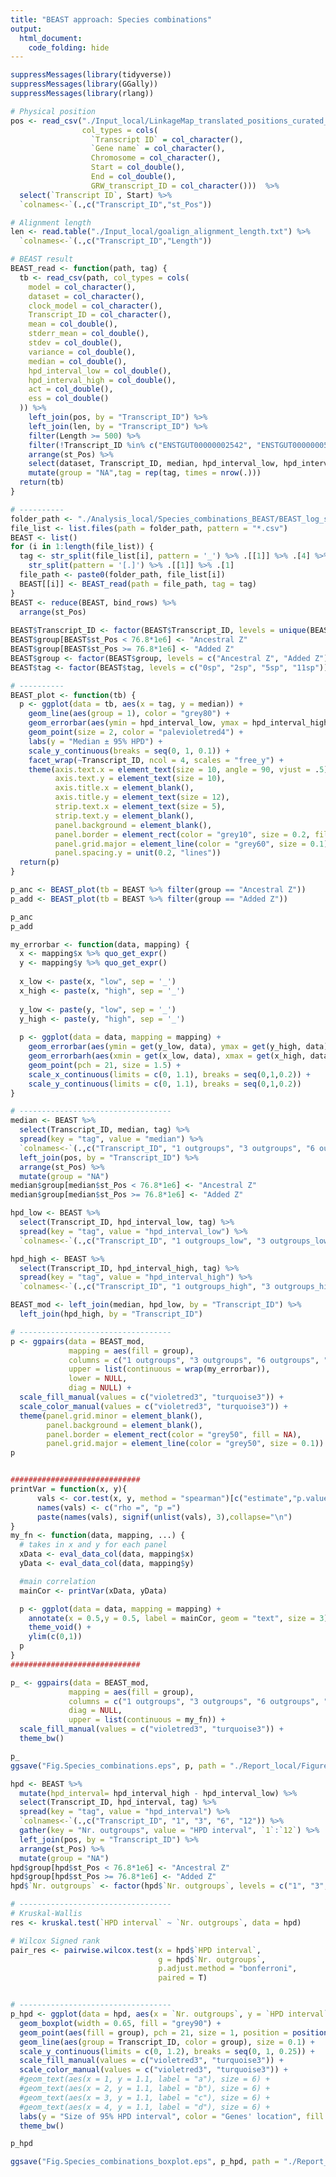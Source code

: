```yaml
---
title: "BEAST approach: Species combinations"
output: 
  html_document:
    code_folding: hide
---
```


```r
suppressMessages(library(tidyverse))
suppressMessages(library(GGally))
suppressMessages(library(rlang))
```

```r
# Physical position
pos <- read_csv("./Input_local/LinkageMap_translated_positions_curated_genes.csv", 
                col_types = cols(
                  `Transcript ID` = col_character(),
                  `Gene name` = col_character(),
                  Chromosome = col_character(),
                  Start = col_double(),
                  End = col_double(),
                  GRW_transcript_ID = col_character()))  %>% 
  select(`Transcript ID`, Start) %>% 
  `colnames<-`(.,c("Transcript_ID","st_Pos"))

# Alignment length
len <- read.table("./Input_local/goalign_alignment_length.txt") %>% 
  `colnames<-`(.,c("Transcript_ID","Length"))
```

```r
# BEAST result
BEAST_read <- function(path, tag) {
  tb <- read_csv(path, col_types = cols(
    model = col_character(),
    dataset = col_character(),
    clock_model = col_character(),
    Transcript_ID = col_character(),
    mean = col_double(),
    stderr_mean = col_double(),
    stdev = col_double(),
    variance = col_double(),
    median = col_double(),
    hpd_interval_low = col_double(),
    hpd_interval_high = col_double(),
    act = col_double(),
    ess = col_double()
  )) %>%
    left_join(pos, by = "Transcript_ID") %>% 
    left_join(len, by = "Transcript_ID") %>% 
    filter(Length >= 500) %>% 
    filter(!Transcript_ID %in% c("ENSTGUT00000002542", "ENSTGUT00000005396", "ENSTGUT00000007446")) %>% 
    arrange(st_Pos) %>% 
    select(dataset, Transcript_ID, median, hpd_interval_low, hpd_interval_high, st_Pos) %>%
    mutate(group = "NA",tag = rep(tag, times = nrow(.)))
  return(tb)
}

# ----------
folder_path <- "./Analysis_local/Species_combinations_BEAST/BEAST_log_summary/"
file_list <- list.files(path = folder_path, pattern = "*.csv")
BEAST <- list()
for (i in 1:length(file_list)) {
  tag <- str_split(file_list[i], pattern = '_') %>% .[[1]] %>% .[4] %>% 
    str_split(pattern = '[.]') %>% .[[1]] %>% .[1]
  file_path <- paste0(folder_path, file_list[i])
  BEAST[[i]] <- BEAST_read(path = file_path, tag = tag)
}
BEAST <- reduce(BEAST, bind_rows) %>% 
  arrange(st_Pos)
  
BEAST$Transcript_ID <- factor(BEAST$Transcript_ID, levels = unique(BEAST$Transcript_ID))
BEAST$group[BEAST$st_Pos < 76.8*1e6] <- "Ancestral Z"
BEAST$group[BEAST$st_Pos >= 76.8*1e6] <- "Added Z"
BEAST$group <- factor(BEAST$group, levels = c("Ancestral Z", "Added Z"))
BEAST$tag <- factor(BEAST$tag, levels = c("0sp", "2sp", "5sp", "11sp"))
```

```r
# ----------
BEAST_plot <- function(tb) {
  p <- ggplot(data = tb, aes(x = tag, y = median)) +
    geom_line(aes(group = 1), color = "grey80") +
    geom_errorbar(aes(ymin = hpd_interval_low, ymax = hpd_interval_high), width = 0.1) +
    geom_point(size = 2, color = "palevioletred4") +
    labs(y = "Median ± 95% HPD") +
    scale_y_continuous(breaks = seq(0, 1, 0.1)) +
    facet_wrap(~Transcript_ID, ncol = 4, scales = "free_y") +
    theme(axis.text.x = element_text(size = 10, angle = 90, vjust = .5),
          axis.text.y = element_text(size = 10),
          axis.title.x = element_blank(),
          axis.title.y = element_text(size = 12),
          strip.text.x = element_text(size = 5),
          strip.text.y = element_blank(),
          panel.background = element_blank(),
          panel.border = element_rect(color = "grey10", size = 0.2, fill = NA),
          panel.grid.major = element_line(color = "grey60", size = 0.1),
          panel.spacing.y = unit(0.2, "lines"))
  return(p)
}

p_anc <- BEAST_plot(tb = BEAST %>% filter(group == "Ancestral Z"))
p_add <- BEAST_plot(tb = BEAST %>% filter(group == "Added Z"))

p_anc
p_add
```

```r
my_errorbar <- function(data, mapping) {
  x <- mapping$x %>% quo_get_expr()
  y <- mapping$y %>% quo_get_expr()
  
  x_low <- paste(x, "low", sep = '_')
  x_high <- paste(x, "high", sep = '_')
  
  y_low <- paste(y, "low", sep = '_')
  y_high <- paste(y, "high", sep = '_')
  
  p <- ggplot(data = data, mapping = mapping) + 
    geom_errorbar(aes(ymin = get(y_low, data), ymax = get(y_high, data), color = group), width = 0, size = 0.4) + 
    geom_errorbarh(aes(xmin = get(x_low, data), xmax = get(x_high, data), color = group), height = 0, size = 0.4) +
    geom_point(pch = 21, size = 1.5) +
    scale_x_continuous(limits = c(0, 1.1), breaks = seq(0,1,0.2)) + 
    scale_y_continuous(limits = c(0, 1.1), breaks = seq(0,1,0.2))
}

# ----------------------------------
median <- BEAST %>% 
  select(Transcript_ID, median, tag) %>% 
  spread(key = "tag", value = "median") %>% 
  `colnames<-`(.,c("Transcript_ID", "1 outgroups", "3 outgroups", "6 outgroups", "12 outgroups")) %>% 
  left_join(pos, by = "Transcript_ID") %>% 
  arrange(st_Pos) %>% 
  mutate(group = "NA")
median$group[median$st_Pos < 76.8*1e6] <- "Ancestral Z"
median$group[median$st_Pos >= 76.8*1e6] <- "Added Z"

hpd_low <- BEAST %>% 
  select(Transcript_ID, hpd_interval_low, tag) %>% 
  spread(key = "tag", value = "hpd_interval_low") %>% 
  `colnames<-`(.,c("Transcript_ID", "1 outgroups_low", "3 outgroups_low", "6 outgroups_low", "12 outgroups_low"))

hpd_high <- BEAST %>% 
  select(Transcript_ID, hpd_interval_high, tag) %>% 
  spread(key = "tag", value = "hpd_interval_high") %>% 
  `colnames<-`(.,c("Transcript_ID", "1 outgroups_high", "3 outgroups_high", "6 outgroups_high", "12 outgroups_high"))

BEAST_mod <- left_join(median, hpd_low, by = "Transcript_ID") %>% 
  left_join(hpd_high, by = "Transcript_ID")

# ----------------------------------
p <- ggpairs(data = BEAST_mod, 
             mapping = aes(fill = group),
             columns = c("1 outgroups", "3 outgroups", "6 outgroups", "12 outgroups"),
             upper = list(continuous = wrap(my_errorbar)),
             lower = NULL,
             diag = NULL) +
  scale_fill_manual(values = c("violetred3", "turquoise3")) + 
  scale_color_manual(values = c("violetred3", "turquoise3")) +
  theme(panel.grid.minor = element_blank(), 
        panel.background = element_blank(),
        panel.border = element_rect(color = "grey50", fill = NA),
        panel.grid.major = element_line(color = "grey50", size = 0.1))
p


#############################
printVar = function(x, y){
      vals <- cor.test(x, y, method = "spearman")[c("estimate","p.value")]
      names(vals) <- c("rho =", "p =")
      paste(names(vals), signif(unlist(vals), 3),collapse="\n")
}
my_fn <- function(data, mapping, ...) {
  # takes in x and y for each panel
  xData <- eval_data_col(data, mapping$x)
  yData <- eval_data_col(data, mapping$y)

  #main correlation
  mainCor <- printVar(xData, yData)

  p <- ggplot(data = data, mapping = mapping) +
    annotate(x = 0.5,y = 0.5, label = mainCor, geom = "text", size = 3) +
    theme_void() + 
    ylim(c(0,1))
  p
}
#############################

p_ <- ggpairs(data = BEAST_mod, 
             mapping = aes(fill = group),
             columns = c("1 outgroups", "3 outgroups", "6 outgroups", "12 outgroups"),
             diag = NULL,
             upper = list(continuous = my_fn)) +
  scale_fill_manual(values = c("violetred3", "turquoise3")) + 
  theme_bw()

p_
ggsave("Fig.Species_combinations.eps", p, path = "./Report_local/Figure/", width = 8, height = 8)
```

```r
hpd <- BEAST %>% 
  mutate(hpd_interval= hpd_interval_high - hpd_interval_low) %>% 
  select(Transcript_ID, hpd_interval, tag) %>% 
  spread(key = "tag", value = "hpd_interval") %>% 
  `colnames<-`(.,c("Transcript_ID", "1", "3", "6", "12")) %>% 
  gather(key = "Nr. outgroups", value = "HPD interval", `1`:`12`) %>% 
  left_join(pos, by = "Transcript_ID") %>% 
  arrange(st_Pos) %>% 
  mutate(group = "NA")
hpd$group[hpd$st_Pos < 76.8*1e6] <- "Ancestral Z"
hpd$group[hpd$st_Pos >= 76.8*1e6] <- "Added Z"
hpd$`Nr. outgroups` <- factor(hpd$`Nr. outgroups`, levels = c("1", "3", "6", "12"))

# ----------------------------------
# Kruskal-Wallis
res <- kruskal.test(`HPD interval` ~ `Nr. outgroups`, data = hpd)

# Wilcox Signed rank
pair_res <- pairwise.wilcox.test(x = hpd$`HPD interval`, 
                                 g = hpd$`Nr. outgroups`, 
                                 p.adjust.method = "bonferroni", 
                                 paired = T)


# ----------------------------------
p_hpd <- ggplot(data = hpd, aes(x = `Nr. outgroups`, y = `HPD interval`)) + 
  geom_boxplot(width = 0.65, fill = "grey90") +
  geom_point(aes(fill = group), pch = 21, size = 1, position = position_dodge(width = 0.2)) +
  geom_line(aes(group = Transcript_ID, color = group), size = 0.1) +
  scale_y_continuous(limits = c(0, 1.2), breaks = seq(0, 1, 0.25)) +
  scale_fill_manual(values = c("violetred3", "turquoise3")) + 
  scale_color_manual(values = c("violetred3", "turquoise3")) + 
  #geom_text(aes(x = 1, y = 1.1, label = "a"), size = 6) +
  #geom_text(aes(x = 2, y = 1.1, label = "b"), size = 6) +
  #geom_text(aes(x = 3, y = 1.1, label = "c"), size = 6) +
  #geom_text(aes(x = 4, y = 1.1, label = "d"), size = 6) +
  labs(y = "Size of 95% HPD interval", color = "Genes' location", fill = "Genes' location") +
  theme_bw()

p_hpd

ggsave("Fig.Species_combinations_boxplot.eps", p_hpd, path = "./Report_local/Figure/", width = 3.8, height = 3.8)
```
